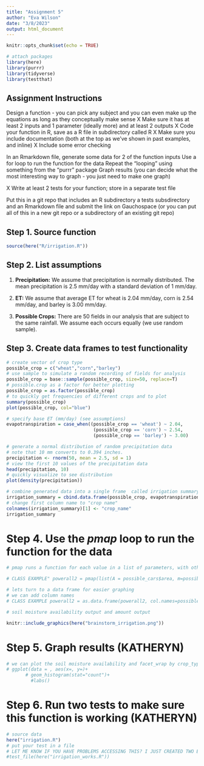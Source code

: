 ```yaml
---
title: "Assignment 5"
author: "Eva Wilson"
date: "3/8/2023"
output: html_document
---
```


```r
knitr::opts_chunk$set(echo = TRUE)

# attach packages 
library(here)
library(purrr)
library(tidyverse)
library(testthat)
```

## Assignment Instructions 

Design a function - you can pick any subject and you can even make up the equations as long as they conceptually make sense
  X Make sure it has at least 2 inputs and 1 parameter (ideally more) and at least 2 outputs
  X Code your function in R, save as a R file in subdirectory called R
  X Make sure you include documentation (both at the top as we’ve shown in past examples, and inline)
  X Include some error checking

In an Rmarkdown file, generate some data for 2 of the function inputs
  Use a for loop to run the function for the data
  Repeat the “looping” using something from the “purrr” package
  Graph results (you can decide what the most interesting way to graph - you just need to make one graph)

X Write at least 2 tests for your function; store in a separate test file

Put this in a git repo that includes an R subdirectory a tests subsdirectory and an Rmarkdown file and submit the link on Gauchospace (or you can put all of this in a new git repo or a subdirectory of an existing git repo)

## Step 1. Source function 
```r
source(here("R/irrigation.R"))
```

## Step 2. List assumptions 

1. **Precipitation:** We assume that precipitation is normally distributed. The mean precipitation is 2.5 mm/day with a standard deviation of 1 mm/day. 

2. **ET:** We assume that average ET for wheat is 2.04 mm/day, corn is 2.54 mm/day, and barley is 3.00 mm/day. 

3. **Possible Crops:** There are 50 fields in our analysis that are subject to the same rainfall. We assume each occurs equally (we use random sample).

## Step 3. Create data frames to test functionality
```r
# create vector of crop type
possible_crop = c("wheat","corn","barley")
# use sample to simulate a random recording of fields for analysis
possible_crop = base::sample(possible_crop, size=50, replace=T)
# possible.crop as a factor for better plotting
possible_crop = as.factor(possible_crop)
# to quickly get frequencies of different crops and to plot 
summary(possible_crop)
plot(possible_crop, col="blue")

# specify base ET (mm/day) (see assumptions)
evapotranspiration = case_when((possible_crop == 'wheat') ~ 2.04,
                                (possible_crop == 'corn') ~ 2.54,
                                (possible_crop == 'barley') ~ 3.00)

# generate a normal distribution of random precipitation data
# note that 10 mm converts to 0.394 inches.  
precipitation <- rnorm(50, mean = 2.5, sd = 1)
# view the first 10 values of the precipitation data
head(precipitation, 10)
# quickly visualize to see distribution
plot(density(precipitation))

# combine generated data into a single frame  called irrigation summary 
irrigation_summary = cbind.data.frame(possible_crop, evapotranspiration, precipitation)
# change first column name to "crop name"
colnames(irrigation_summary)[1] <- "crop_name"
irrigation_summary
```

# Step 4. Use the *pmap* loop to run the function for the data 
```r
# pmap runs a function for each value in a list of parameters, with other parameters set for each iteration

# CLASS EXAMPLE" powerall2 = pmap(list(A = possible_cars$area, m=possible_cars$mass), autopower, V=speeds)

# lets turn to a data frame for easier graphing
# we can add column names
# CLASS EXAMPLE powerall2 = as.data.frame(powerall2, col.names=possible_cars$name)

# soil moisture availability output and amount output

knitr::include_graphics(here("brainstorm_irrigation.png"))
```

# Step 5. Graph results (KATHERYN)
```r
# we can plot the soil moisture availability and facet_wrap by crop_type 
# ggplot(data = , aes(x=, y=)+
       # geom_histogram(stat="count")+
         #labs()
```

# Step 6. Run two tests to make sure this function is working (KATHERYN)
```r
# source data
here("irrigation.R")
# put your test in a file
# LET ME KNOW IF YOU HAVE PROBLEMS ACCESSING THIS? I JUST CREATED TWO BASIC FUNCTION TESTS USING EXPECT_EQUAL
#test_file(here("irrigation_works.R"))
```
